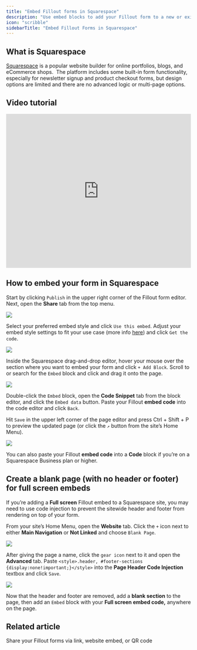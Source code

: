 ```yaml
---
title: "Embed Fillout forms in Squarespace"
description: "Use embed blocks to add your Fillout form to a new or existing Squarespace website."
icon: "scribble"
sidebarTitle: "Embed Fillout Forms in Squarespace"
---
```



## What is Squarespace

[Squarespace](https://www.squarespace.com/) is a popular website builder for online portfolios, blogs, and eCommerce shops.  The platform includes some built-in form functionality, especially for newsletter signup and product checkout forms, but design options are limited and there are no advanced logic or multi-page options.

## Video tutorial

<Frame>
<iframe class="notion-asset-object-fit" src="https://www.loom.com/embed/eb07f1f17c2b4d92afc4096960d7b212" title="iframe video" frameborder="0" allowfullscreen="" loading="lazy" scrolling="auto" width="100%" height="420"></iframe>
</Frame>

## How to embed your form in Squarespace

Start by clicking `Publish` in the upper right corner of the Fillout form editor. Next, open the **Share** tab from the top menu.

<Frame>
<img src="/images/sharing-and-embedding/image-6.png" />
</Frame>

Select your preferred embed style and click `Use this embed`. Adjust your embed style settings to fit your use case (more info [here](/help)) and click `Get the code`.

<Frame>
<img src="/images/sharing-and-embedding/image-7.png" />
</Frame>

Inside the Squarespace drag-and-drop editor, hover your mouse over the section where you want to embed your form and click `+ Add Block`. Scroll to or search for the `Embed` block and click and drag it onto the page.

<Frame>
<img src="/images/sharing-and-embedding/image-8.png" />
</Frame>

Double-click the `Embed` block, open the **Code Snippet** tab from the block editor, and click the `Embed data` button. Paste your Fillout **embed code** into the code editor and click `Back`.

Hit `Save` in the upper left corner of the page editor and press Ctrl + Shift + P to preview the updated page (or click the `↗` button from the site’s Home Menu).

<Frame>
<img src="/images/sharing-and-embedding/image-9.png" />
</Frame>

You can also paste your Fillout **embed code** into a **Code** block if you’re on a Squarespace Business plan or higher.

## Create a blank page (with no header or footer) for full screen embeds

If you’re adding a **Full screen** Fillout embed to a Squarespace site, you may need to use code injection to prevent the sitewide header and footer from rendering on top of your form.

From your site’s Home Menu, open the **Website** tab. Click the `+` icon next to either **Main Navigation** or **Not Linked** and choose `Blank Page`.

<Frame>
<img src="/images/sharing-and-embedding/image-10.png" />
</Frame>

After giving the page a name, click the `gear icon` next to it and open the **Advanced** tab. Paste `<style>.header, #footer-sections {display:none!important;}</style>` into the **Page Header Code Injection** textbox and click `Save`.

<Frame>
<img src="/images/sharing-and-embedding/image-11.png" />
</Frame>

Now that the header and footer are removed, add a **blank section** to the page, then add an `Embed` block with your **Full screen embed code,** anywhere on the page.

## Related article

<CardGroup cols={3}>
  <Card title="Sharing & Embedding" href="/help/sharing" icon="link" iconType="regular" color="#FFC738">
  Share your Fillout forms via link, website embed, or QR code
</Card>
</CardGroup>
